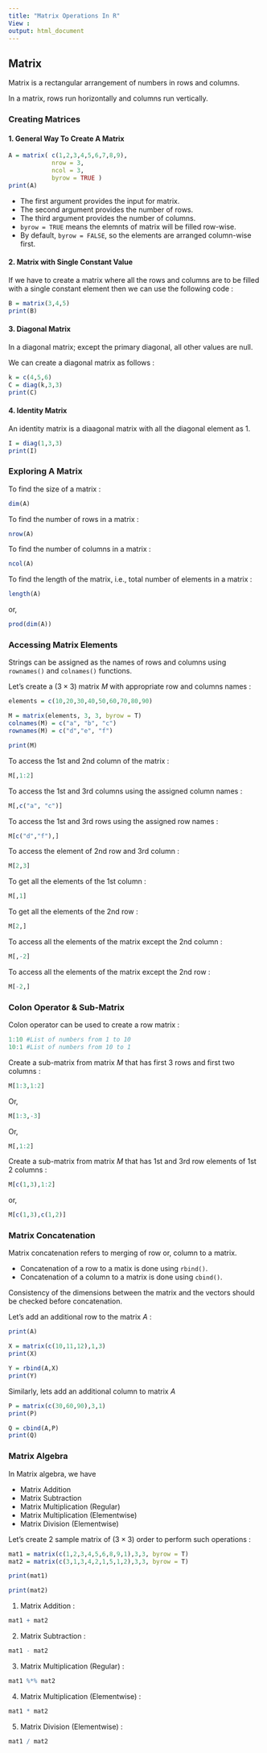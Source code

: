 ```yaml
---
title: "Matrix Operations In R"
View : 
output: html_document
---
```


## Matrix

Matrix is a rectangular arrangement of numbers in rows and columns.

In a matrix, rows run horizontally and columns run vertically.

### Creating Matrices

#### 1. General Way To Create A Matrix

```r
A = matrix( c(1,2,3,4,5,6,7,8,9),
            nrow = 3,
            ncol = 3,
            byrow = TRUE )
print(A)
```

- The first argument provides the input for matrix.
- The second argument provides the number of rows.
- The third argument provides the number of columns.
- `byrow = TRUE` means the elemnts of matrix will be filled row-wise.
- By default, `byrow = FALSE`, so the elements are arranged column-wise first.

#### 2. Matrix with Single Constant Value

If we have to create a matrix where all the rows and columns are to be filled with a single constant element then we can use the following code :

```r
B = matrix(3,4,5)
print(B)
```

#### 3. Diagonal Matrix

In a diagonal matrix; except the primary diagonal, all other values are null.

We can create a diagonal matrix as follows :

```r
k = c(4,5,6)
C = diag(k,3,3)
print(C)
```

#### 4. Identity Matrix

An identity matrix is a diaagonal matrix with all the diagonal element as 1.

```r
I = diag(1,3,3)
print(I)
```

### Exploring A Matrix

To find the size of a matrix :

```r
dim(A)
```
To find the number of rows in a matrix :

```r
nrow(A)
```
To find the number of columns in a matrix :

```r
ncol(A)
```
To find the length of the matrix, i.e., total number of elements in a matrix :

```r
length(A)
```

or,

```r
prod(dim(A))
```

### Accessing Matrix Elements

Strings can be assigned as the names of rows and columns using `rownames()` and `colnames()` functions.

Let's create a $(3\times3)$ matrix $M$ with appropriate row and columns names :

```r
elements = c(10,20,30,40,50,60,70,80,90)

M = matrix(elements, 3, 3, byrow = T)
colnames(M) = c("a", "b", "c")
rownames(M) = c("d","e", "f")

print(M)
```
To access the 1st and 2nd column of the matrix :

```r
M[,1:2]
```

To access the 1st and 3rd columns using the assigned column names :

```r
M[,c("a", "c")]
```

To access the 1st and 3rd rows using the assigned row names :

```r
M[c("d","f"),]
```

To access the element of 2nd row and 3rd column :

```r
M[2,3]
```
To get all the elements of the 1st column :

```r
M[,1]
```
To get all the elements of the 2nd row :

```r
M[2,]
```
To access all the elements of the matrix except the 2nd column :

```r
M[,-2]
```

To access all the elements of the matrix except the 2nd row :

```r
M[-2,]
```

### Colon Operator & Sub-Matrix

Colon operator can be used to create a row matrix :

```r
1:10 #List of numbers from 1 to 10
10:1 #List of numbers from 10 to 1
```

Create a sub-matrix from matrix $M$ that has first 3 rows and first two columns :

```r
M[1:3,1:2]
```
Or,

```r
M[1:3,-3]
```
Or,
```r
M[,1:2]
```

Create a sub-matrix from matrix $M$ that has 1st and 3rd row elements of 1st 2 columns :

```r
M[c(1,3),1:2]
```
or,
```r
M[c(1,3),c(1,2)]
```

### Matrix Concatenation

Matrix concatenation refers to merging of row or, column to a matrix.

- Concatenation of a row to a matix is done using `rbind()`.
- Concatenation of a column to a matrix is done using `cbind()`.

Consistency of the dimensions between the matrix and the vectors should be checked before concatenation.

Let's add an additional row to the matrix $A$ :

```r
print(A)
```
```r
X = matrix(c(10,11,12),1,3)
print(X)
```
```r
Y = rbind(A,X)
print(Y)
```

Similarly, lets add an additional column to matrix $A$

```r
P = matrix(c(30,60,90),3,1)
print(P)
```
```r
Q = cbind(A,P)
print(Q)
```

### Matrix Algebra

In Matrix algebra, we have

- Matrix Addition
- Matrix Subtraction
- Matrix Multiplication (Regular)
- Matrix Multiplication (Elementwise)
- Matrix Division (Elementwise)


Let's create 2 sample matrix of $(3\times 3)$ order to perform such operations :

```r

mat1 = matrix(c(1,2,3,4,5,6,8,9,1),3,3, byrow = T)
mat2 = matrix(c(3,1,3,4,2,1,5,1,2),3,3, byrow = T)

print(mat1)
```
```r
print(mat2)
```

1. Matrix Addition :

```r
mat1 + mat2
```

2. Matrix Subtraction :

```r
mat1 - mat2
```

3. Matrix Multiplication (Regular) :

```r
mat1 %*% mat2
```

4. Matrix Multiplication (Elementwise) :

```r
mat1 * mat2
```

5. Matrix Division (Elementwise) :

```r
mat1 / mat2
```












